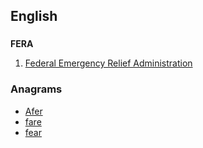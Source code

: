 ==English==

==={{initialism-old|en}}===
'''FERA'''
# {{context|US}} [[w:Federal Emergency Relief Administration|Federal Emergency Relief Administration]]

===Anagrams===
* [[Afer#English|Afer]]
* [[fare#English|fare]]
* [[fear#English|fear]]